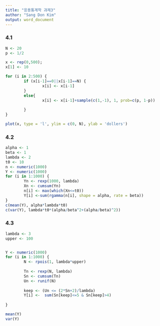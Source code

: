 ```yaml
---
title: "응용통계학 과제3"
author: "Sang Don Kim"
output: word_document
---
```


### 4.1 

```r
N <- 20
p <- 1/2

x <- rep(0,500);
x[1] <- 10

for (i in 2:500) {
        if (x[i-1]==0||x[i-1]==N) {
                x[i] <- x[i-1]
        }
        else{
                x[i] <- x[i-1]+sample(c(1,-1), 1, prob=c(p, 1-p))
                
        }
}

plot(x, type = 'l', ylim = c(0, N), ylab = 'dollers')

```


### 4.2

```r

alpha <- 1
beta <- 1
lambda <- 2
t0 <- 10
n <- numeric(1000)
Y <- numeric(1000)
for (i in 1:1000) {
        Yn <- rexp(1000, lambda)
        Xn <- cumsum(Yn)
        n[i] <- max(which(Xn<=t0))
        Y[i] <-sum(rgamma(n[i], shape = alpha, rate = beta)) 
}
c(mean(Y), alpha*lambda*t0)         
c(var(Y), lambda*t0*(alpha/beta^2+(alpha/beta)^2))        


```


### 4.3

```r
lambda <- 3
upper <- 100


Y <- numeric(1000)
for (i in 1:1000) {
        N <- rpois(1, lambda*upper)
        
        Tn <- rexp(N, lambda) 
        Sn <- cumsum(Tn) 
        Un <- runif(N)
        
        keep <- (Un <= (2*Sn+2)/lambda)
        Y[i] <-  sum(Sn[keep]<=5 & Sn[keep]>4)
        
}

mean(Y)
var(Y)

```